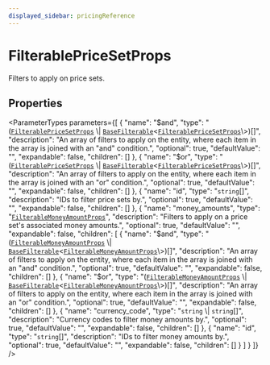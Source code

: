 ```yaml
---
displayed_sidebar: pricingReference
---
```



# FilterablePriceSetProps

Filters to apply on price sets.

## Properties

<ParameterTypes parameters={[
  {
    "name": "$and",
    "type": "([`FilterablePriceSetProps`](FilterablePriceSetProps.mdx) \\| [`BaseFilterable`](BaseFilterable.mdx)<[`FilterablePriceSetProps`](FilterablePriceSetProps.mdx)\\>)[]",
    "description": "An array of filters to apply on the entity, where each item in the array is joined with an \"and\" condition.",
    "optional": true,
    "defaultValue": "",
    "expandable": false,
    "children": []
  },
  {
    "name": "$or",
    "type": "([`FilterablePriceSetProps`](FilterablePriceSetProps.mdx) \\| [`BaseFilterable`](BaseFilterable.mdx)<[`FilterablePriceSetProps`](FilterablePriceSetProps.mdx)\\>)[]",
    "description": "An array of filters to apply on the entity, where each item in the array is joined with an \"or\" condition.",
    "optional": true,
    "defaultValue": "",
    "expandable": false,
    "children": []
  },
  {
    "name": "id",
    "type": "`string`[]",
    "description": "IDs to filter price sets by.",
    "optional": true,
    "defaultValue": "",
    "expandable": false,
    "children": []
  },
  {
    "name": "money_amounts",
    "type": "[`FilterableMoneyAmountProps`](FilterableMoneyAmountProps.mdx)",
    "description": "Filters to apply on a price set's associated money amounts.",
    "optional": true,
    "defaultValue": "",
    "expandable": false,
    "children": [
      {
        "name": "$and",
        "type": "([`FilterableMoneyAmountProps`](FilterableMoneyAmountProps.mdx) \\| [`BaseFilterable`](BaseFilterable.mdx)<[`FilterableMoneyAmountProps`](FilterableMoneyAmountProps.mdx)\\>)[]",
        "description": "An array of filters to apply on the entity, where each item in the array is joined with an \"and\" condition.",
        "optional": true,
        "defaultValue": "",
        "expandable": false,
        "children": []
      },
      {
        "name": "$or",
        "type": "([`FilterableMoneyAmountProps`](FilterableMoneyAmountProps.mdx) \\| [`BaseFilterable`](BaseFilterable.mdx)<[`FilterableMoneyAmountProps`](FilterableMoneyAmountProps.mdx)\\>)[]",
        "description": "An array of filters to apply on the entity, where each item in the array is joined with an \"or\" condition.",
        "optional": true,
        "defaultValue": "",
        "expandable": false,
        "children": []
      },
      {
        "name": "currency_code",
        "type": "`string` \\| `string`[]",
        "description": "Currency codes to filter money amounts by.",
        "optional": true,
        "defaultValue": "",
        "expandable": false,
        "children": []
      },
      {
        "name": "id",
        "type": "`string`[]",
        "description": "IDs to filter money amounts by.",
        "optional": true,
        "defaultValue": "",
        "expandable": false,
        "children": []
      }
    ]
  }
]} />
